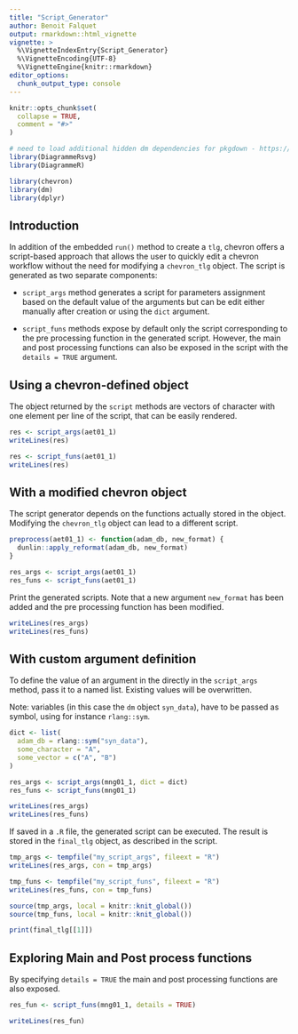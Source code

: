 ```yaml
---
title: "Script_Generator"
author: Benoit Falquet
output: rmarkdown::html_vignette
vignette: >
  %\VignetteIndexEntry{Script_Generator}
  %\VignetteEncoding{UTF-8}
  %\VignetteEngine{knitr::rmarkdown}
editor_options:
  chunk_output_type: console
---
```


```r
knitr::opts_chunk$set(
  collapse = TRUE,
  comment = "#>"
)

# need to load additional hidden dm dependencies for pkgdown - https://github.com/cynkra/dm/blob/v1.0.0/R/pkgdown.R#L17
library(DiagrammeRsvg)
library(DiagrammeR)

library(chevron)
library(dm)
library(dplyr)
```

## Introduction

In addition of the embedded `run()` method to create a `tlg`, chevron offers a script-based approach that allows the user to quickly edit a chevron workflow without the need for modifying a `chevron_tlg` object. The script is generated as two separate components:

- `script_args` method generates a script for parameters assignment based on the default value of the arguments but can be edit either manually after creation or using the `dict` argument.

- `script_funs` methods expose by default only the script corresponding to the pre processing function in the generated script. However, the main and post processing functions can also be exposed in the script with the `details = TRUE` argument.

## Using a chevron-defined object
The object returned by the `script` methods are vectors of character with one element per line of the script, that can be easily rendered.
```r
res <- script_args(aet01_1)
writeLines(res)
```

```r
res <- script_funs(aet01_1)
writeLines(res)
```

## With a modified chevron object

The script generator depends on the functions actually stored in the object. Modifying the `chevron_tlg` object can lead to a different script.
```r
preprocess(aet01_1) <- function(adam_db, new_format) {
  dunlin::apply_reformat(adam_db, new_format)
}

res_args <- script_args(aet01_1)
res_funs <- script_funs(aet01_1)
```

Print the generated scripts. Note that a new argument `new_format` has been added and the pre processing function has been modified.

```r
writeLines(res_args)
writeLines(res_funs)
```

## With custom argument definition

To define the value of an argument in the directly in the `script_args` method, pass it to a named list. Existing values will be overwritten.

Note: variables (in this case the `dm` object `syn_data`), have to be passed as symbol, using for instance `rlang::sym`.

```r
dict <- list(
  adam_db = rlang::sym("syn_data"),
  some_character = "A",
  some_vector = c("A", "B")
)

res_args <- script_args(mng01_1, dict = dict)
res_funs <- script_funs(mng01_1)
```

```r
writeLines(res_args)
writeLines(res_funs)
```

If saved in a `.R` file, the generated script can be executed. The result is stored in the `final_tlg` object, as described in the script.

```r
tmp_args <- tempfile("my_script_args", fileext = "R")
writeLines(res_args, con = tmp_args)

tmp_funs <- tempfile("my_script_funs", fileext = "R")
writeLines(res_funs, con = tmp_funs)

source(tmp_args, local = knitr::knit_global())
source(tmp_funs, local = knitr::knit_global())

print(final_tlg[[1]])
```

## Exploring Main and Post process functions

By specifying `details = TRUE` the main and post processing functions are also exposed.

```r
res_fun <- script_funs(mng01_1, details = TRUE)
```

```r
writeLines(res_fun)
```

